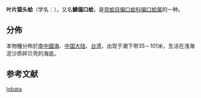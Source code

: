 {{Speciesbox
| taxon = Chama lobata
| authority = Broderip, 1835
}}

'''叶片猿头蛤'''（学名：''{{lang|la|Chama lobata}}''），又名'''鱗偏口蛤'''{{r |shell_2425|shelldoc_200142}}，是[[帘蛤目|帘蛤目]][[偏口蛤科|偏口蛤科]][[偏口蛤属|偏口蛤属]]的一种{{r|shell_2425}}。

==分佈==
本物種分佈於[[南中國海|南中國海]]、[[中国大陆|中国大陆]]、[[台湾|台湾]]，出现于潮下带35－101米，生活在浅海泥沙质碎贝壳的海底{{r|shell_2425}}。

==参考文献==
{{reflist|refs=
<ref name="shell_2425">{{cite web
 |url=http://shell.sinica.edu.tw/chinese/shellbase_detail.php?science_no=2425
 |title=国际贝库：叶片猿头蛤
 |publisher=台湾贝类资料库
 |accessdate=2009-08-11
 |archive-date=2016-03-04
 |archive-url=https://web.archive.org/web/20160304111923/http://shell.sinica.edu.tw/chinese/shellbase_detail.php?science_no=2425
 |dead-url=no
 }}</ref>
<ref name="shelldoc_200142">{{shelldoc_200142}}</ref>
}}
{{Taxonbar|from=Q10916410}}

[[Category:偏口蛤属|lobata]]